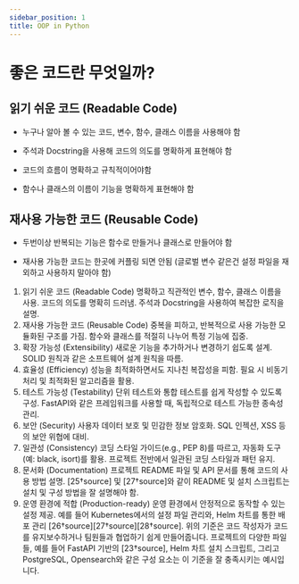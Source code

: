 ```yaml
---
sidebar_position: 1
title: OOP in Python
---
```


# 좋은 코드란 무엇일까?

## 읽기 쉬운 코드 (Readable Code)

- 누구나 알아 볼 수 있는 코드, 변수, 함수, 클래스 이름을 사용해야 함

- 주석과 Docstring을 사용해 코드의 의도를 명확하게 표현해야 함

- 코드의 흐름이 명확하고 규칙적이어야함

- 함수나 클래스의 이름이 기능을 명확하게 표현해야 함
 
## 재사용 가능한 코드 (Reusable Code)

- 두번이상 반복되는 기능은 함수로 만들거나 클래스로 만들어야 함

- 재사용 가능한 코드는 한곳에 커플링 되면 안됨 (글로벌 변수 같은건 설정 파일을 재외하고 사용하지 말아야 함)



1. 읽기 쉬운 코드 (Readable Code)
명확하고 직관적인 변수, 함수, 클래스 이름을 사용.
코드의 의도를 명확히 드러냄.
주석과 Docstring을 사용하여 복잡한 로직을 설명.
2. 재사용 가능한 코드 (Reusable Code)
중복을 피하고, 반복적으로 사용 가능한 모듈화된 구조를 가짐.
함수와 클래스를 적절히 나누어 특정 기능에 집중.
3. 확장 가능성 (Extensibility)
새로운 기능을 추가하거나 변경하기 쉽도록 설계.
SOLID 원칙과 같은 소프트웨어 설계 원칙을 따름.
4. 효율성 (Efficiency)
성능을 최적화하면서도 지나친 복잡성을 피함.
필요 시 비동기 처리 및 최적화된 알고리즘을 활용.
5. 테스트 가능성 (Testability)
단위 테스트와 통합 테스트를 쉽게 작성할 수 있도록 구성.
FastAPI와 같은 프레임워크를 사용할 때, 독립적으로 테스트 가능한 종속성 관리.
6. 보안 (Security)
사용자 데이터 보호 및 민감한 정보 암호화.
SQL 인젝션, XSS 등의 보안 위협에 대비.
7. 일관성 (Consistency)
코딩 스타일 가이드(e.g., PEP 8)를 따르고, 자동화 도구(예: black, isort)를 활용.
프로젝트 전반에서 일관된 코딩 스타일과 패턴 유지.
8. 문서화 (Documentation)
프로젝트 README 파일 및 API 문서를 통해 코드의 사용 방법 설명.
[25†source] 및 [27†source]와 같이 README 및 설치 스크립트는 설치 및 구성 방법을 잘 설명해야 함.
9. 운영 환경에 적합 (Production-ready)
운영 환경에서 안정적으로 동작할 수 있는 설정 제공.
예를 들어 Kubernetes에서의 설정 파일 관리와, Helm 차트를 통한 배포 관리 [26†source][27†source][28†source].
위의 기준은 코드 작성자가 코드를 유지보수하거나 팀원들과 협업하기 쉽게 만들어줍니다. 프로젝트의 다양한 파일들, 예를 들어 FastAPI 기반의 [23†source], Helm 차트 설치 스크립트, 그리고 PostgreSQL, Opensearch와 같은 구성 요소는 이 기준을 잘 충족시키는 예시입니다.